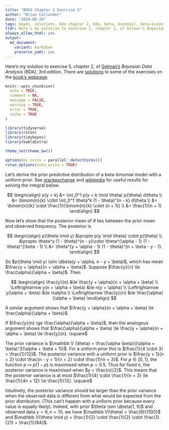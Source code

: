 ```yaml
---
title: "BDA3 Chapter 2 Exercise 5"
author: "Brian Callander"
date: "2018-08-24"
tags: bayes, solutions, bda chapter 2, bda, beta, binomial, beta-binomial, variance
tldr: Here's my solution to exercise 5, chapter 2, of Gelman's Bayesian Data Analysis (BDA), 3rd edition.
always_allow_html: yes
output: 
  md_document:
    variant: markdown
    preserve_yaml: yes
---
```


Here's my solution to exercise 5, chapter 2, of [Gelman's](https://andrewgelman.com/) *Bayesian Data Analysis* (BDA), 3rd edition. There are [solutions](http://www.stat.columbia.edu/~gelman/book/solutions.pdf) to some of the exercises on the [book's webpage](http://www.stat.columbia.edu/~gelman/book/).

<!--more-->

```r
knitr::opts_chunk$set(
  echo = TRUE,
  comment = NA,
  message = FALSE,
  warning = TRUE,
  error = TRUE,
  cache = TRUE
)

library(tidyverse)
library(rstan)
library(tidybayes)
library(kableExtra)

theme_set(theme_bw())

options(mc.cores = parallel::detectCores())
rstan_options(auto_write = TRUE)

```

<div style="display:none">
  $\DeclareMathOperator{\dbinomial}{binomial}
   \DeclareMathOperator{\dbern}{Bernoulli}
   \DeclareMathOperator{\dbeta}{beta}$
</div>

Let's derive the prior predictive distribution of a beta-binomial model with a uniform prior. See [stackexchange](https://math.stackexchange.com/questions/122296/how-to-evaluate-this-integral-relating-to-binomial) and [wikipedia](https://en.wikipedia.org/wiki/Beta_function) for useful results for solving the integral below.

$$
\begin{align}
  p(y = k)
  &=
  \int_0^1 p(y = k \mid \theta) p(\theta) d\theta
  \\
  &=
  \binom{n}{k} \cdot \int_0^1 \theta^k (1 - \theta)^{n - k} d\theta
  \\
  &=
  \binom{n}{k} \cdot \frac{1}{\binom{n}{k} \cdot (n + 1)}
  \\
  &=
  \frac{1}{n + 1}
\end{align}
$$

Now let's show that the posterior mean of $\theta$ lies between the prior mean and observed frequency. The posterior is

$$
\begin{align}
  p(\theta \mid y)
  &\propto
  p(y \mid \theta) \cdot p(\theta)
  \\
  &\propto
  \theta^y (1 - \theta)^{n - y}\cdot \theta^{\alpha - 1} (1 - \theta)^{\beta - 1}
  \\
  &=
  \theta^{y + \alpha - 1} (1 - \theta)^{n + \beta - y - 1}.
\end{align}
$$

So $p(\theta \mid y) \sim \dbeta(y + \alpha, n - y + \beta)$, which has mean $\frac{y + \alpha}{n + \alpha + \beta}$. Suppose $\frac{y}{n} \le \frac{\alpha}{\alpha + \beta}$. Then

$$
\begin{align}
  \frac{y}{n}
  &\le
  \frac{y + \alpha}{n + \alpha + \beta}
  \\
  \Leftrightarrow
  y(n + \alpha + \beta)
  &\le
  n(y + \alpha)
  \\
  \Leftrightarrow
  y(\alpha + \beta)
  &\le
  n\alpha
  \\
  \Leftrightarrow
  \frac{y}{n} 
  &\le 
  \frac{\alpha}{\alpha + \beta}
\end{align}
$$

A similar argument shows that $\frac{y + \alpha}{n + \alpha + \beta} \le \frac{\alpha}{\alpha + \beta}$.

If $\frac{y}{n} \ge \frac{\alpha}{\alpha + \beta}$, then the analogous argument shows that $\frac{\alpha}{\alpha + \beta} \le \frac{y + \alpha}{n + \alpha + \beta} \le \frac{y}{n}. \square$

The prior variance is $\mathbb V (\theta) = \frac{\alpha \beta}{(\alpha + \beta)^2(\alpha + \beta + 1)}$. For a uniform prior this is $\frac{1}{4 \cdot 3} = \frac{1}{12}$. The posterior variance with a uniform prior is $\frac{y + 1}{n + 2} \cdot \frac{n - y + 1}{n + 2} \cdot \frac{1}{n + 3}$. For $p \in [0, 1]$, the function $p \mapsto p(1 - p)$ is maximised when $p = 0.5$. Thus for fixed $n$, the posterior variance is maximised when $y = \frac{n}{2}$. This means that the posterior variance is at most $\frac{1}{4} \cdot \frac{1}{n + 3} \le \frac{1}{4n + 12} \le \frac{1}{12}. \square$

Intuitively, the posterior variance should be larger than the prior variance when the observed data is different from what would be expected from the prior distribution. (This can't happen with a uniform prior because every value is equally likely). Indeed, with prior $\theta \sim \dbeta(1, 9)$ and observed data $y = 9, n = 10$, we have $\mathbb V(\theta) = \frac{9}{1100}$ and $\mathbb V(\theta \mid y) = \frac{1}{2} \cdot \frac{1}{2} \cdot \frac{1}{21} = \frac{1}{84}$.
